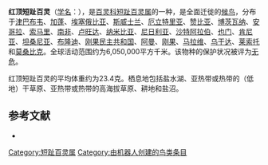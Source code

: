{{noteTA
|G1=unit
}}
{{Speciesbox
| name = 红顶短趾百灵
| image = 
| status = LC | status_system = IUCN3.1
| genus = Calandrella
| species = cinerea
| authority = [[约翰·弗里德里希·格梅林|Gmelin]], 1789
| range_map = 
}}

'''红顶短趾百灵'''（[[学名|学名]]：{{lang|la|''Calandrella cinerea''}}），是[[百灵科|百灵科]][[短趾百灵属|短趾百灵属]]的一种，是全面迁徙的[[鸟类迁徙|候鸟]]，分布于[[津巴布韦|津巴布韦]]、[[加蓬|加蓬]]、[[埃塞俄比亚|埃塞俄比亚]]、[[斯威士兰|斯威士兰]]、[[厄立特里亚|厄立特里亚]]、[[赞比亚|赞比亚]]、[[博茨瓦纳|博茨瓦纳]]、[[安哥拉|安哥拉]]、[[索马里|索马里]]、[[南非|南非]]、[[卢旺达|卢旺达]]、[[纳米比亚|纳米比亚]]、[[尼日利亚|尼日利亚]]、[[沙特阿拉伯|沙特阿拉伯]]、[[也门|也门]]、[[肯尼亚|肯尼亚]]、[[坦桑尼亚|坦桑尼亚]]、[[布隆迪|布隆迪]]、[[刚果民主共和国|刚果民主共和国]]、[[阿曼|阿曼]]、[[刚果|刚果]]、[[马拉维|马拉维]]、[[乌干达|乌干达]]、[[莱索托|莱索托]]和[[莫桑比克|莫桑比克]]。全球活动范围约为6,050,000平方千米。该物种的保护状况被评为[[无危|无危]]。

红顶短趾百灵的平均体重约为23.4克。栖息地包括盐水湖、亚热带或热带的（低地）干草原、亚热带或热带的高海拔草原、耕地和盐沼。

== 参考文献 ==
*{{cite web|url=http://www.birdlife.org/datazone/speciesfactsheet.php?id=8154&m=0|title=Calandrella cinerea|publisher=[[国际鸟盟|BirdLife.org]]|accessdate=2011-06-27|archive-date=2016-03-04|archive-url=https://web.archive.org/web/20160304204415/http://www.birdlife.org/datazone/speciesfactsheet.php?id=8154&m=0|dead-url=no}}
{{Taxonbar|from=Q1591642}}

[[Category:短趾百灵属|Category:短趾百灵属]]
[[Category:由机器人创建的鸟类条目|Category:由机器人创建的鸟类条目]]